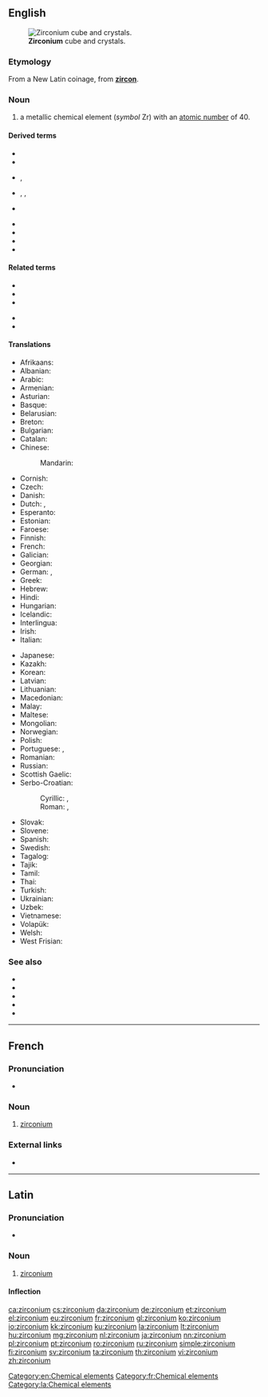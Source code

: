 {{also|Zirconium}}
==English==
{{elements|Zr|yttrium|Y|niobium|Nb}}
{{wikipedia}}
[[File:Zirconium crystal bar and 1cm3 cube.jpg|thumb|'''Zirconium''' cube and crystals.]]

===Etymology===
From a New Latin coinage, from '''[[zircon]]'''.

===Noun===
{{en-noun|~}}

# a metallic chemical element (''symbol'' Zr) with an [[atomic number]] of 40.

====Derived terms====
{{der-top|}}
* {{l|en|cubic zirconium oxide}}
* {{l|en|potassium zirconium fluoride}}
* {{l|en|zircaloy}}, {{l|en|zircalloy}}
* {{l|en|zirco-}}, {{l|en|zirconio-}}, {{l|en|zircono-}}
* {{l|en|zirconium carbide}}
{{der-mid}}
* {{l|en|zirconium dioxide}}
* {{l|en|zirconium nitride}}
* {{l|en|zirconium oxide}}
* {{l|en|zirconium tetrachloride}}
{{der-bottom}}

====Related terms====
{{rel-top|}}
* {{l|en|zircon}}
* {{l|en|zircona}}
* {{l|en|zirconia}}
{{rel-mid}}
* {{l|en|zirconic}}
* {{l|en|zirconolite}}
{{rel-bottom}}

====Translations====
{{trans-top|chemical element}}
* Afrikaans: {{t|af|sirkonium}}
* Albanian: {{t|sq|zirkonium}}
* Arabic: {{t|ar|زِيرْكُونْيُوم|m|tr=zirkunyum}}
* Armenian: {{t+|hy|ցիրկոնիում}}
* Asturian: {{t|ast|circoniu|m}}
* Basque: {{t|eu|zirkonioa}}
* Belarusian: {{t|be|цырконiй|m}}
* Breton: {{t+|br|zirkoniom}}
* Bulgarian: {{t|bg|цирконий|m}}
* Catalan: {{t+|ca|zirconi}}
* Chinese:
*: Mandarin: {{t+|cmn|鋯|tr=gào|sc=Hani}}
* Cornish: {{t|kw|zerconyum}}
* Czech: {{t+|cs|zirkonium}}
* Danish: {{t+|da|zirkonium}}
* Dutch: {{t+|nl|zirkonium|n}}, {{t+|nl|zirkoon|n}}
* Esperanto: {{t+|eo|zirkonio}}
* Estonian: {{t+|et|tsirkoonium}}
* Faroese: {{t|fo|zirkon}}
* Finnish: {{t+|fi|zirkonium}}
* French: {{t+|fr|zirconium|m}}
* Galician: {{t+|gl|circonio}}
* Georgian: {{t|ka|ცირკონიუმი}}
* German: {{t+|de|Zirkon|n}}, {{t+|de|Zirkonium|n}}
* Greek: {{t+|el|ζιρκόνιο|n}}
* Hebrew: {{t+|he|זירקוניום|tr=zirkónyum}}
* Hindi: {{t|hi|गोमेदातु|tr=gomedaatu}}
* Hungarian: {{t+|hu|cirkónium}}
* Icelandic: {{t+|is|sirkon}}
* Interlingua: {{t|ia|zirconium}}
* Irish: {{t+|ga|siorcóiniam}}
* Italian: {{t+|it|zirconio|m}}
{{trans-mid}}
* Japanese: {{t+|ja|ジルコニウム|tr=jirukoniumu}}
* Kazakh: {{t|kk|цирконий}}
* Korean: {{t+|ko|지르코늄|sc=Kore}}
* Latvian: {{t|lv|cirkonijs}}
* Lithuanian: {{t+|lt|cirkonis}}
* Macedonian: {{t|mk|циркониум|m}}
* Malay: {{t|ms|zirkonium}}
* Maltese: {{t|mt|żirkonju}}
* Mongolian: {{t+|mn|циркони}}
* Norwegian: {{t|no|zirkonium}}
* Polish: {{t+|pl|cyrkon|m}}
* Portuguese: {{qualifier|Portugal}} {{t+|pt|zircónio}}, {{qualifier|Brazil}} {{t+|pt|zircônio|m}}
* Romanian: {{t+|ro|zirconiu|n}}
* Russian: {{t+|ru|цирко́ний|m}}
* Scottish Gaelic: {{t|gd|siorcòiniam}}
* Serbo-Croatian:
*: Cyrillic: {{t|sh|циркониjум|m|sc=Cyrl}}, {{t|sh|циркониj|m|sc=Cyrl}}
*: Roman: {{t|sh|cirkonijum|m|sc=Latn}}, {{t+|sh|cirkonij|m|sc=Latn}}
* Slovak: {{t|sk|zirkón}}
* Slovene: {{t+|sl|cirkonij}}
* Spanish: {{t+|es|circonio|m}}
* Swedish: {{t+|sv|zirkonium|n}}
* Tagalog: {{t|tl|sirkonyo}}
* Tajik: {{t|tg|cirkoni'|sc=Latn}}
* Tamil: {{t|ta|வன்தங்கம்|tr=van-thangam}}
* Thai: {{t|th|เซอร์โคเนียม|tr=soekhōniam}}
* Turkish: {{t+|tr|zirkonyum}}
* Ukrainian: {{t|uk|цирконiй|m}}
* Uzbek: {{t+|uz|цирконий}}
* Vietnamese: {{t|vi|ziriconi}}
* Volapük: {{t+|vo|zirkonin}}
* Welsh: {{t|cy|zirconiwm}}
* West Frisian: {{t|fy|zirkonium}}
{{trans-bottom}}

===See also===
* {{l|en|baddeleyite}}
* {{l|en|hyacinth}}
* {{l|en|jacinth}}
* {{l|en|jargon}}
* {{l|en|ligure}}

[[Category:en:Chemical elements]]

----

==French==
{{wikipedia|lang=fr}}

===Pronunciation===
* {{IPA|/ziʁ.kɔ.njɔm/|lang=fr}}

===Noun===
{{fr-noun|m|-}}

# [[#English|zirconium]]

===External links===
* {{R:TLFi}}

[[Category:fr:Chemical elements]]

----

==Latin==
{{wikipedia|lang=la}}

===Pronunciation===
* {{la-IPA|zircōnium}}

===Noun===
{{la-noun|zircōnium|zircōniī|n|second}}

# [[#English|zirconium]]

====Inflection====
{{la-decl-2nd-N|zircōni}}

[[Category:la:Chemical elements]]

[[ca:zirconium]]
[[cs:zirconium]]
[[da:zirconium]]
[[de:zirconium]]
[[et:zirconium]]
[[el:zirconium]]
[[eu:zirconium]]
[[fr:zirconium]]
[[gl:zirconium]]
[[ko:zirconium]]
[[io:zirconium]]
[[kk:zirconium]]
[[ku:zirconium]]
[[la:zirconium]]
[[lt:zirconium]]
[[hu:zirconium]]
[[mg:zirconium]]
[[nl:zirconium]]
[[ja:zirconium]]
[[nn:zirconium]]
[[pl:zirconium]]
[[pt:zirconium]]
[[ro:zirconium]]
[[ru:zirconium]]
[[simple:zirconium]]
[[fi:zirconium]]
[[sv:zirconium]]
[[ta:zirconium]]
[[th:zirconium]]
[[vi:zirconium]]
[[zh:zirconium]]